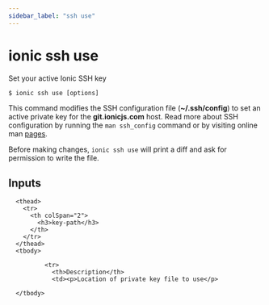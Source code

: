```yaml
---
sidebar_label: "ssh use"
---
```



# ionic ssh use

Set your active Ionic SSH key

```shell
$ ionic ssh use [options]
```

This command modifies the SSH configuration file (**~/.ssh/config**) to set an active private key for the **git.ionicjs.com** host. Read more about SSH configuration by running the `man ssh_config` command or by visiting online man [pages](https://linux.die.net/man/5/ssh_config).

Before making changes, `ionic ssh use` will print a diff and ask for permission to write the file.
## Inputs


<table className="reference-table">
  
      <thead>
        <tr>
          <th colSpan="2">
            <h3>key-path</h3>
          </th>
        </tr>
      </thead>
      <tbody>
        
              <tr>
                <th>Description</th>
                <td><p>Location of private key file to use</p>
</td>
              </tr>
            
      </tbody>
</table>


